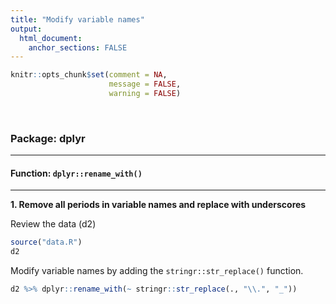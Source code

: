 ```yaml
---
title: "Modify variable names"
output: 
  html_document:
    anchor_sections: FALSE
---
```


```r
knitr::opts_chunk$set(comment = NA,
                      message = FALSE,
                      warning = FALSE)
```

<br>

### Package: dplyr

---

#### Function: `dplyr::rename_with()`

---

**1\. Remove all periods in variable names and replace with underscores**

Review the data (d2)

```r

source("data.R")
d2

```

Modify variable names by adding the `stringr::str_replace()` function.

```r

d2 %>% dplyr::rename_with(~ stringr::str_replace(., "\\.", "_"))

```
